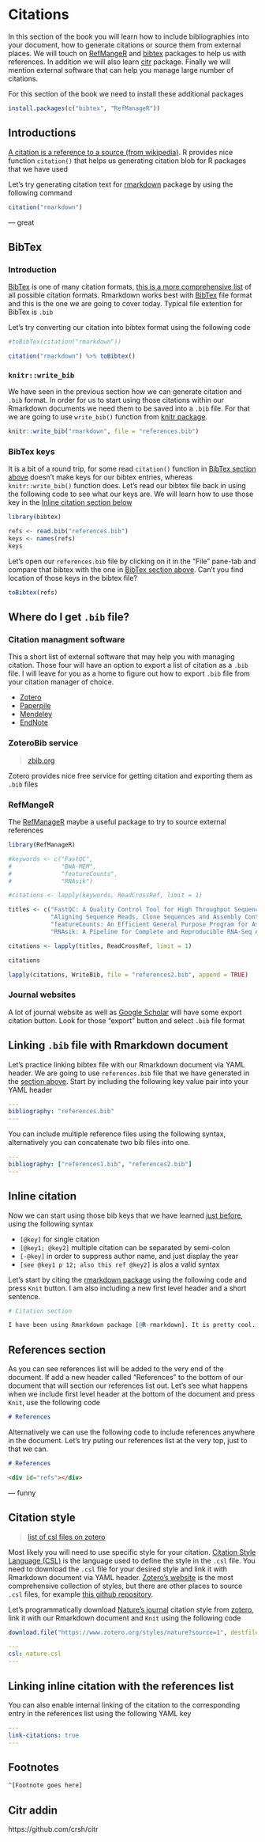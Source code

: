 # Citations

In this section of the book you will learn how to include bibliographies into your document, how to generate citations or source them from external places. We will touch on [RefMangeR](https://github.com/ropensci/RefManageR/) and [bibtex](https://cran.r-project.org/web/packages/bibtex/index.html) packages to help us with references. In addition we will also learn [citr](https://github.com/crsh/citr) package. Finally we will mention external software that can help you manage large number of citations.

For this section of the book we need to install these additional packages

```r
install.packages(c("bibtex", "RefManageR"))
```

## Introductions

[A citation is a reference to a source (from wikipedia)](https://en.wikipedia.org/wiki/Citation). R provides nice function `citation()` that helps us generating citation blob for R packages that we have used

Let's try generating citation text for [rmarkdown](https://github.com/rstudio/rmarkdown) package by using the following command

```r
citation("rmarkdown")
```

--- great

## BibTex {#bibtex}

### Introduction

[BibTex](http://www.bibtex.org/Format/) is one of many citation formats, [this is a more comprehensive list](https://rmarkdown.rstudio.com/authoring_bibliographies_and_citations.html#Specifying_a_Bibliography) of all possible citation formats. Rmarkdown works best with [BibTex](http://www.bibtex.org/Format/) file format and this is the one we are going to cover today. Typical file extention for BibTex is `.bib`

Let's try converting our citation into bibtex format using the following code

```r
#toBibTex(citation("rmarkdown"))

citation("rmarkdown") %>% toBibtex()
```

### `knitr::write_bib` {#make-refs}

We have seen in the previous section how we can generate citation and `.bib` format. In order for us to start using those citations within our Rmarkdown documents we need them to be saved into a `.bib` file. For that we are going to use `write_bib()` function from [knitr package](https://cran.r-project.org/web/packages/knitr). 


```r
knitr::write_bib("rmarkdown", file = "references.bib")
```

### BibTex keys {#bib-keys}

It is a bit of a round trip, for some read `citation()` function in [BibTex section above](#bibtex) doesn't make keys for our bibtex entries, whereas `knitr::write_bib()` function does. Let's read our bibtex file back in using the following code to see what our keys are. We will learn how to use those key in the [Inline citation section below](#inline-cite)

```r
library(bibtex)

refs <- read.bib("references.bib")
keys <- names(refs)
keys
```

Let's open our `references.bib` file by clicking on it in the "File" pane-tab and compare that bibtex with the one in [BibTex section above](#bibtex). Can't you find location of those keys in the bibtex file?

```r
toBibtex(refs)
```

## Where do I get `.bib` file?

### Citation managment software

This a short list of external software that may help you with managing citation. Those four will have an option to export a list of citation as a `.bib` file. I will leave for you as a home to figure out how to export `.bib` file from your citation manager of choice.

- [Zotero](https://www.zotero.org/)
- [Paperpile](https://paperpile.com)
- [Mendeley](https://www.mendeley.com)
- [EndNote](https://endnote.com/)

### ZoteroBib service

> [zbib.org](https://zbib.org/)

Zotero provides nice free service for getting citation and exporting them as `.bib` files 

### RefMangeR

The [RefManageR](https://cran.r-project.org/web/packages/RefManageR/index.html) maybe a useful package to try to source external references

```r
library(RefManageR)

#keywords <- c("FastQC",
#              "BWA-MEM",
#              "featureCounts",
#              "RNAsik")

#citations <- lapply(keywords, ReadCrossRef, limit = 1)

titles <- c("FastQC: A Quality Control Tool for High Throughput Sequence Data",
            "Aligning Sequence Reads, Clone Sequences and Assembly Contigs with BWA-MEM",
            "featureCounts: An Efficient General Purpose Program for Assigning Sequence Reads to Genomic Features",
            "RNAsik: A Pipeline for Complete and Reproducible RNA-Seq Analysis That Runs Anywhere with Speed and Ease")

citations <- lapply(titles, ReadCrossRef, limit = 1)

citations

lapply(citations, WriteBib, file = "references2.bib", append = TRUE)
```

### Journal websites

A lot of journal website as well as [Google Scholar](https://scholar.google.com/) will have some export citation button. Look for those "export" button and select `.bib` file format

## Linking `.bib` file with Rmarkdown document

Let's practice linking bibtex file with our Rmarkdown document via YAML header. We are going to use `references.bib` file that we have generated in the [section above](#make-refs). Start by including the following key value pair into your YAML header

```YAML
---
bibliography: "references.bib"
---
```

You can include multiple reference files using the following syntax, alternatively you can concatenate two bib files into one.

```YAML
---
bibliography: ["references1.bib", "references2.bib"]
---
```

## Inline citation {#inline-cite}

Now we can start using those bib keys that we have learned [just before](#bib-keys), using the following syntax

- `[@key]` for single citation
- `[@key1; @key2]` multiple citation can be separated by semi-colon
- `[-@key]` in order to suppress author name, and just display the year
- `[see @key1 p 12; also this ref @key2]` is alos a valid syntax


Let's start by citing the [rmarkdown package](https://cran.r-project.org/web/packages/rmarkdown/index.html) using the following code and press `Knit` button. I am also including a new first level header and a short sentence.

```r
# Citation section

I have been using Rmarkdown package [@R-rmarkdown]. It is pretty cool. I should also go and read [@rmarkdown2018; and @rmarkdown2020] books. 
```

## References section

As you can see references list will be added to the very end of the document. If add a new header called "References" to the bottom of our document that will section our references list out. Let's see what happens when we include first level header at the bottom of the document and press `Knit`, use the following code

```markdown
# References
```

Alternatively we can use the following code to include references anywhere in the document. Let's try puting our references list at the very top, just to that we can.

```markdown
# References

<div id="refs"></div>
```

--- funny 

## Citation style

> [list of csl files on zotero](shttps://www.zotero.org/styles)

Most likely you will need to use specific style for your citation. [Citation Style Language (CSL)](https://citationstyles.org/) is the language used to define the style in the `.csl` file. You need to download the `.csl` file for your desired style and link it with Rmarkdown document via YAML header. [Zotero's website](https://www.zotero.org/styles) is the most comprehensive collection of styles, but there are other places to source `.csl` files, for example [this github repository](https://github.com/citation-style-language/styles).

Let's programmatically download [Nature's journal](https://nature.com) citation style from [zotero](shttps://www.zotero.org/styles), link it with our Rmarkdown document and `Knit` using the following code

```r
download.file("https://www.zotero.org/styles/nature?source=1", destfile = "nature.csl")
```

```YAML
---
csl: nature.csl
---
```

## Linking inline citation with the references list

You can also enable internal linking of the citation to the corresponding entry in the references list using the following YAML key

```YAML
---
link-citations: true
---
```

## Footnotes

```r
^[Footnote goes here]
```

##  Citr addin

https://github.com/crsh/citr
